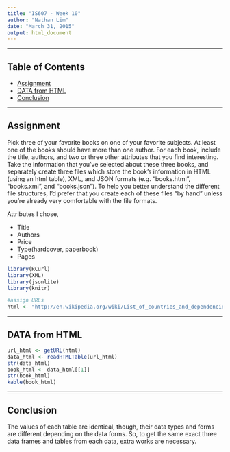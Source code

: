```yaml
---
title: "IS607 - Week 10"
author: "Nathan Lim"
date: "March 31, 2015"
output: html_document
---
```


* * *

## Table of Contents
* [Assignment](#Assignment)
* [DATA from HTML](#DATA from HTML)
* [Conclusion](#Conclusion)

* * *

## <a name="Assignment"></a>Assignment

Pick three of your favorite books on one of your favorite subjects. At least one of the books should have more than one author. For each book, include the title, authors, and two or three other attributes that you find interesting.
Take the information that you’ve selected about these three books, and separately create three files which store the book’s information in HTML (using an html table), XML, and JSON formats (e.g. “books.html”, “books.xml”, and “books.json”). To help you better understand the different file structures, I’d prefer that you create each of these files “by hand” unless you’re already very comfortable with the file formats.


 Attributes I chose,

* Title
* Authors
* Price
* Type(hardcover, paperbook)
* Pages


```r
library(RCurl)
library(XML)
library(jsonlite)
library(knitr)
```

```r
#assign URLs 
html <- "http://en.wikipedia.org/wiki/List_of_countries_and_dependencies_by_population"
```

* * *

## <a name="DATA from HTML"></a>DATA from HTML

```r
url_html <- getURL(html)
data_html <- readHTMLTable(url_html)
str(data_html)
book_html <- data_html[[1]]
str(book_html)
kable(book_html)
```

* * *

## <a name="Conclusion"></a>Conclusion

The values of each table are identical, though, their data types and forms are different depending on the data forms. So, to get the same exact three data frames and tables from each data, extra works are necessary. 
